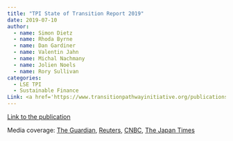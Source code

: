 ```yaml
---
title: "TPI State of Transition Report 2019"
date: 2019-07-10
author:
  - name: Simon Dietz
  - name: Rhoda Byrne
  - name: Dan Gardiner
  - name: Valentin Jahn
  - name: Michal Nachmany
  - name: Jolien Noels 
  - name: Rory Sullivan
categories: 
  - LSE TPI
  - Sustainable Finance
Link: <a href='https://www.transitionpathwayinitiative.org/publications/uploads/2019-tpi-state-of-transition-report-2019.pdf'>Link</a>
---
```


[Link to the publication](https://www.transitionpathwayinitiative.org/publications/uploads/2019-tpi-state-of-transition-report-2019.pdf)

Media coverage: [The Guardian](https://www.theguardian.com/environment/2019/jul/10/quarter-of-worlds-biggest-firms-fail-to-disclose-greenhouse-gas-emissions?CMP=Share_AndroidApp_Copy_to_clipboard), [Reuters](https://www.reuters.com/article/us-climate-change-business/most-big-co2-emitting-firms-not-on-track-for-climate-goals-report-idUKKCN1U42Q7?edition-redirect=uk), [CNBC](https://www.cnbc.com/2019/07/09/reuters-america-most-big-co2-emitting-firms-not-on-track-for-climate-goals-report.html?__source=sharebar%7Ctwitter&par=sharebar), [The Japan Times](https://www.japantimes.co.jp/news/2019/07/10/world/science-health-world/worlds-biggest-polluting-firms-not-track-climate-goals-study-finds/#.XebmGS2ca9Y)
